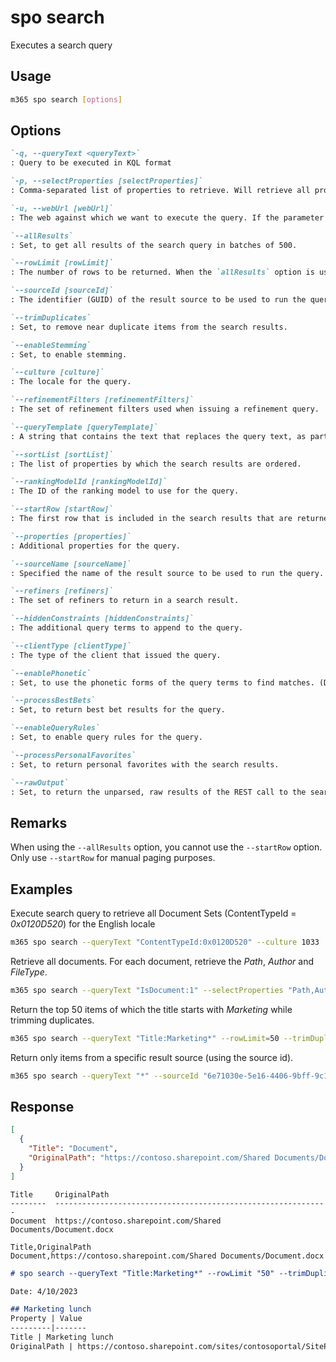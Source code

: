 
# spo search

Executes a search query

## Usage

```sh
m365 spo search [options]
```

## Options

```md definition-list
`-q, --queryText <queryText>`
: Query to be executed in KQL format

`-p, --selectProperties [selectProperties]`
: Comma-separated list of properties to retrieve. Will retrieve all properties if not specified and json output is requested.

`-u, --webUrl [webUrl]`
: The web against which we want to execute the query. If the parameter is not defined, the query is executed against the web that's used when logging in to the SPO environment.

`--allResults`
: Set, to get all results of the search query in batches of 500.

`--rowLimit [rowLimit]`
: The number of rows to be returned. When the `allResults` option is used, the specified value will define the size of retrieved batches

`--sourceId [sourceId]`
: The identifier (GUID) of the result source to be used to run the query.

`--trimDuplicates`
: Set, to remove near duplicate items from the search results.

`--enableStemming`
: Set, to enable stemming.

`--culture [culture]`
: The locale for the query.

`--refinementFilters [refinementFilters]`
: The set of refinement filters used when issuing a refinement query.

`--queryTemplate [queryTemplate]`
: A string that contains the text that replaces the query text, as part of a query transformation.

`--sortList [sortList]`
: The list of properties by which the search results are ordered.

`--rankingModelId [rankingModelId]`
: The ID of the ranking model to use for the query.

`--startRow [startRow]`
: The first row that is included in the search results that are returned. You use this parameter when you want to implement manual paging for search results.

`--properties [properties]`
: Additional properties for the query.

`--sourceName [sourceName]`
: Specified the name of the result source to be used to run the query.

`--refiners [refiners]`
: The set of refiners to return in a search result.

`--hiddenConstraints [hiddenConstraints]`
: The additional query terms to append to the query.

`--clientType [clientType]`
: The type of the client that issued the query.

`--enablePhonetic`
: Set, to use the phonetic forms of the query terms to find matches. (Default = `false`).

`--processBestBets`
: Set, to return best bet results for the query.

`--enableQueryRules`
: Set, to enable query rules for the query.

`--processPersonalFavorites`
: Set, to return personal favorites with the search results.

`--rawOutput`
: Set, to return the unparsed, raw results of the REST call to the search API.
```

<Global />

## Remarks

When using the `--allResults` option, you cannot use the `--startRow` option. Only use `--startRow` for manual paging purposes.

## Examples

Execute search query to retrieve all Document Sets (ContentTypeId = _0x0120D520_) for the English locale

```sh
m365 spo search --queryText "ContentTypeId:0x0120D520" --culture 1033
```

Retrieve all documents. For each document, retrieve the _Path_, _Author_ and _FileType_.

```sh
m365 spo search --queryText "IsDocument:1" --selectProperties "Path,Author,FileType" --allResults
```

Return the top 50 items of which the title starts with _Marketing_ while trimming duplicates.

```sh
m365 spo search --queryText "Title:Marketing*" --rowLimit=50 --trimDuplicates
```

Return only items from a specific result source (using the source id).

```sh
m365 spo search --queryText "*" --sourceId "6e71030e-5e16-4406-9bff-9c1829843083"
```

## Response

<Tabs>
  <TabItem value="JSON">

  ```json
  [
    {
      "Title": "Document",
      "OriginalPath": "https://contoso.sharepoint.com/Shared Documents/Document.docx"
    }
  ]
  ```

  </TabItem>
  <TabItem value="Text">

  ```text
  Title     OriginalPath
  --------  -------------------------------------------------------------
  Document  https://contoso.sharepoint.com/Shared Documents/Document.docx
  ```

  </TabItem>
  <TabItem value="CSV">

  ```csv
  Title,OriginalPath
  Document,https://contoso.sharepoint.com/Shared Documents/Document.docx
  ```

  </TabItem>
  <TabItem value="Markdown">

  ```md
  # spo search --queryText "Title:Marketing*" --rowLimit "50" --trimDuplicates "true"

  Date: 4/10/2023

  ## Marketing lunch
  Property | Value
  ---------|-------
  Title | Marketing lunch
  OriginalPath | https://contoso.sharepoint.com/sites/contosoportal/SitePages/Marketing-Lunch.aspx
  ```

  </TabItem>
</Tabs>


